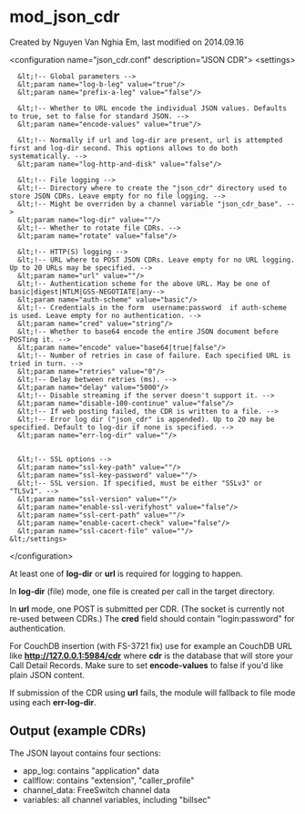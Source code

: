 
# mod_json_cdr 

 Created by  Nguyen Van Nghia Em, last modified on 2014.09.16

  &lt;configuration name="json_cdr.conf" description="JSON CDR">
    &lt;settings>

      &lt;!-- Global parameters -->
      &lt;param name="log-b-leg" value="true"/>
      &lt;param name="prefix-a-leg" value="false"/>

      &lt;!-- Whether to URL encode the individual JSON values. Defaults to true, set to false for standard JSON. -->
      &lt;param name="encode-values" value="true"/>

      &lt;!-- Normally if url and log-dir are present, url is attempted first and log-dir second. This options allows to do both systematically. -->
      &lt;param name="log-http-and-disk" value="false"/>

      &lt;!-- File logging -->
      &lt;!-- Directory where to create the "json_cdr" directory used to store JSON CDRs. Leave empty for no file logging. -->
      &lt;!-- Might be overriden by a channel variable "json_cdr_base". -->
      &lt;param name="log-dir" value=""/>
      &lt;!-- Whether to rotate file CDRs. -->
      &lt;param name="rotate" value="false"/>

      &lt;!-- HTTP(S) logging -->
      &lt;!-- URL where to POST JSON CDRs. Leave empty for no URL logging. Up to 20 URLs may be specified. -->
      &lt;param name="url" value=""/>
      &lt;!-- Authentication scheme for the above URL. May be one of basic|digest|NTLM|GSS-NEGOTIATE|any-->
      &lt;param name="auth-scheme" value="basic"/>
      &lt;!-- Credentials in the form  username:password  if auth-scheme is used. Leave empty for no authentication. -->
      &lt;param name="cred" value="string"/>
      &lt;!-- Whether to base64 encode the entire JSON document before POSTing it. -->
      &lt;param name="encode" value="base64|true|false"/>
      &lt;!-- Number of retries in case of failure. Each specified URL is tried in turn. -->
      &lt;param name="retries" value="0"/>
      &lt;!-- Delay between retries (ms). -->
      &lt;param name="delay" value="5000"/>
      &lt;!-- Disable streaming if the server doesn't support it. -->
      &lt;param name="disable-100-continue" value="false"/>
      &lt;!-- If web posting failed, the CDR is written to a file. -->
      &lt;!-- Error log dir ("json_cdr" is appended). Up to 20 may be specified. Default to log-dir if none is specified. -->
      &lt;param name="err-log-dir" value=""/>


      &lt;!-- SSL options -->
      &lt;param name="ssl-key-path" value=""/>
      &lt;param name="ssl-key-password" value=""/>
      &lt;!-- SSL version. If specified, must be either "SSLv3" or "TLSv1". -->
      &lt;param name="ssl-version" value=""/>
      &lt;param name="enable-ssl-verifyhost" value="false"/>
      &lt;param name="ssl-cert-path" value=""/>
      &lt;param name="enable-cacert-check" value="false"/>
      &lt;param name="ssl-cacert-file" value=""/>
    &lt;/settings>
  &lt;/configuration>

At least one of **log-dir** or **url** is required for logging to happen.

In **log-dir** (file) mode, one file is created per call in the target directory.

In **url** mode, one POST is submitted per CDR. (The socket is currently not re-used between CDRs.) The **cred** field should contain "login:password" for authentication.

For CouchDB insertion (with FS-3721 fix) use for example an CouchDB URL like **<http://127.0.0.1:5984/cdr>** where **cdr** is the database that will store your Call Detail Records. Make sure to set **encode-values** to false if you'd like plain JSON content.

If submission of the CDR using **url** fails, the module will fallback to file mode using each **err-log-dir**.

##  Output (example CDRs) 

The JSON layout contains four sections:

* app\_log: contains "application" data
* callflow: contains "extension", "caller\_profile"
* channel\_data: FreeSwitch channel data
* variables: all channel variables, including "billsec"


